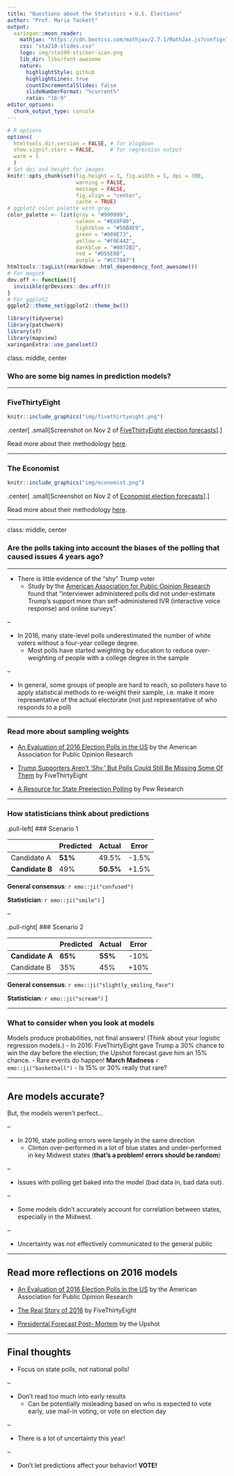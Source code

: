 ```yaml
---
title: "Questions about the Statistics + U.S. Elections"
author: "Prof. Maria Tackett"
output:
  xaringan::moon_reader:
    mathjax: "https://cdn.bootcss.com/mathjax/2.7.1/MathJax.js?config=TeX-MML-AM_HTMLorMML"
    css: "sta210-slides.css"
    logo: img/sta199-sticker-icon.png
    lib_dir: libs/font-awesome
    nature:
      highlightStyle: github
      highlightLines: true
      countIncrementalSlides: false
      slideNumberFormat: "%current%" 
      ratio: "16:9"
editor_options: 
  chunk_output_type: console
---
```


```r
# R options
options(
  htmltools.dir.version = FALSE, # for blogdown
  show.signif.stars = FALSE,     # for regression output
  warm = 1
  )
# Set dpi and height for images
knitr::opts_chunk$set(fig.height = 3, fig.width = 5, dpi = 300, 
                      warning = FALSE, 
                      message = FALSE, 
                      fig.align = "center", 
                      cache = TRUE) 
# ggplot2 color palette with gray
color_palette <- list(gray = "#999999", 
                      salmon = "#E69F00", 
                      lightblue = "#56B4E9", 
                      green = "#009E73", 
                      yellow = "#F0E442", 
                      darkblue = "#0072B2", 
                      red = "#D55E00", 
                      purple = "#CC79A7")
htmltools::tagList(rmarkdown::html_dependency_font_awesome())
# For magick
dev.off <- function(){
  invisible(grDevices::dev.off())
}
# For ggplot2
ggplot2::theme_set(ggplot2::theme_bw())
```

```r
library(tidyverse)
library(patchwork)
library(sf)
library(mapview)
xaringanExtra::use_panelset()
```

class: middle, center

### Who are some big names in prediction models?

---

### FiveThirtyEight

```r
knitr::include_graphics("img/fivethirtyeight.png")
```

.center[
.small[Screenshot on Nov 2 of [FiveThirtyEight election forecasts](https://projects.fivethirtyeight.com/2020-election-forecast/?cid=rrpromo)].
]

Read more about their methodology [here](https://fivethirtyeight.com/features/how-fivethirtyeights-2020-presidential-forecast-works-and-whats-different-because-of-covid-19/).

---

### The Economist 

```r
knitr::include_graphics("img/economist.png")
```

.center[
.small[Screenshot on Nov 2 of [Economist election forecasts](https://projects.economist.com/us-2020-forecast/president)].
]

Read more about their methodology [here](https://projects.economist.com/us-2020-forecast/president/how-this-works). 

---

class: middle, center

### Are the polls taking into account the biases of the polling that caused issues 4 years ago?

---

- There is little evidence of the "shy" Trump voter
  - Study by the [American Association for Public Opinion Research](https://www.aapor.org/Education-Resources/Reports/An-Evaluation-of-2016-Election-Polls-in-the-U-S.aspx) found that "interviewer administered polls did not under-estimate Trump’s support more than self-administered IVR (interactive voice response) and online surveys". 
  
--

- In 2016, many state-level polls underestimated the number of white voters without a four-year college degree.
  - Most polls have started weighting by education to reduce over-weighting of people with a college degree in the sample

--

- In general, some groups of people are hard to reach, so pollsters have to apply statistical methods to re-weight their sample, i.e. make it more representative of the actual electorate (not just representative of who responds to a poll)

---

### Read more about sampling weights 

- [An Evaluation of 2016 Election Polls in the US](https://www.aapor.org/Education-Resources/Reports/An-Evaluation-of-2016-Election-Polls-in-the-U-S.aspx) by the American Association for Public Opinion Research

- [Trump Supporters Aren’t ‘Shy,’ But Polls Could Still Be Missing Some Of Them](https://fivethirtyeight.com/features/trump-supporters-arent-shy-but-polls-could-still-be-missing-some-of-them/) by FiveThirtyEight

- [A Resource for State Preelection Polling](https://www.pewresearch.org/methods/2020/08/18/a-resource-for-state-preelection-polling/) by Pew Research

---

### How statisticians think about predictions

.pull-left[
### Scenario 1

|             | Predicted | Actual  | Error |
|-------------|-----------|---------|-------|
| Candidate A | **51%**       | 49.5%     | -1.5%   |
| **Candidate B** | 49%       | **50.5%** | +1.5%   |

**General consensus**: `r emo::ji("confused")`

**Statistician**: `r emo::ji("smile")`
]

--

.pull-right[
### Scenario 2 

|             | Predicted | Actual  | Error |
|-------------|-----------|---------|-------|
| **Candidate A** | **65%**       | **55%**     | -10%   |
| Candidate B | 35%       | 45% | +10% |

**General consensus**: `r emo::ji("slightly_smiling_face")`

**Statistician**: `r emo::ji("scream")`
]

---

### What to consider when you look at models

Models produce probabilities, not final answers! (Think about your logistic regression models.)
  - In 2016: FiveThirtyEight gave Trump a 30% chance to win the day before the election; the Upshot forecast gave him an 15% chance. 
  - Rare events do happen! **March Madness** `r emo::ji("basketball")`
  - Is 15% or 30% really that rare?

---

## Are models accurate?

But, the models weren't perfect...

--

- In 2016, state polling errors were largely in the same direction 
  - Clinton over-performed in a lot of blue states and under-performed in key Midwest states (**that's a problem! errors should be random**)

--

- Issues with polling get baked into the model (bad data in, bad data out). 

--

- Some models didn't accurately account for correlation between states, especially in the Midwest.

--

- Uncertainty was not effectively communicated to the general public

---

## Read more reflections on 2016 models 

- [An Evaluation of 2016 Election Polls in the US](https://www.aapor.org/Education-Resources/Reports/An-Evaluation-of-2016-Election-Polls-in-the-U-S.aspx) by the American Association for Public Opinion Research

- [The Real Story of 2016](https://fivethirtyeight.com/features/the-real-story-of-2016/) by FiveThirtyEight

- [Presidental Forecast Post- Mortem](https://www.nytimes.com/2016/11/16/upshot/presidential-forecast-postmortem.html#commentsContainer) by the Upshot

---

## Final thoughts 

- Focus on state polls, not national polls! 

--

- Don't read too much into early results
  - Can be potentially misleading based on who is expected to vote early, use mail-in voting, or vote on election day

--

- There is a lot of uncertainty this year! 

--

- Don't let predictions affect your behavior! **VOTE!**


